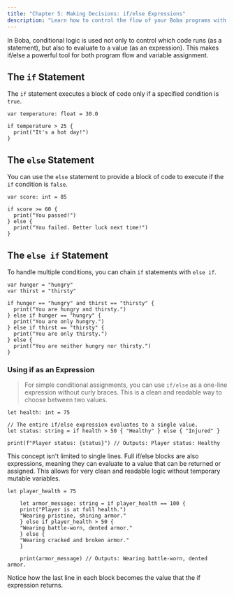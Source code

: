 ```yaml
---
title: "Chapter 5: Making Decisions: if/else Expressions"
description: "Learn how to control the flow of your Boba programs with conditionals."
---
```


In Boba, conditional logic is used not only to control which code runs (as a statement), but also to evaluate to a value (as an expression). This makes if/else a powerful tool for both program flow and variable assignment.

## The `if` Statement

The `if` statement executes a block of code only if a specified condition is `true`.

```boba
var temperature: float = 30.0

if temperature > 25 {
  print("It's a hot day!")
}
```

## The `else` Statement

You can use the `else` statement to provide a block of code to execute if the `if` condition is `false`.

```boba
var score: int = 85

if score >= 60 {
  print("You passed!")
} else {
  print("You failed. Better luck next time!")
}
```

## The `else if` Statement

To handle multiple conditions, you can chain `if` statements with `else if`.

```boba
var hunger = "hungry"
var thirst = "thirsty"

if hunger == "hungry" and thirst == "thirsty" {
  print("You are hungry and thirsty.")
} else if hunger == "hungry" {
  print("You are only hungry.")
} else if thirst == "thirsty" {
  print("You are only thirsty.")
} else {
  print("You are neither hungry nor thirsty.")
}
```

### Using if as an Expression

> For simple conditional assignments, you can use `if/else` as a one-line expression without curly braces. This is a clean and readable way to choose between two values.

```boba
let health: int = 75

// The entire if/else expression evaluates to a single value.
let status: string = if health > 50 { "Healthy" } else { "Injured" }

print(f"Player status: {status}") // Outputs: Player status: Healthy
```
This concept isn't limited to single lines. Full if/else blocks are also expressions, meaning they can evaluate to a value that can be returned or assigned. This allows for very clean and readable logic without temporary mutable variables.
```boba
let player_health = 75

    let armor_message: string = if player_health == 100 {
    print("Player is at full health.")
    "Wearing pristine, shining armor."
    } else if player_health > 50 {
    "Wearing battle-worn, dented armor."
    } else {
    "Wearing cracked and broken armor."
    }

    print(armor_message) // Outputs: Wearing battle-worn, dented armor.
```

Notice how the last line in each block becomes the value that the if expression returns.